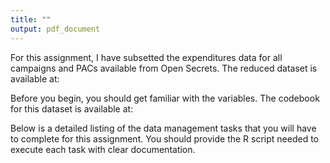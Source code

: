 ```yaml
---
title: ""
output: pdf_document
---
```


\begin{center}
{\Large{\textbf{Problem Set 1}}} \\
\vspace{4 bp}
Due January 23, 10:00 AM (Before Class) \\
\end{center}

\section*{Instructions}
\begin{enumerate}
\item The following questions should each be answered within an R script. Be sure to provide many comments in the script to facilitate grading. Undocumented code will not be graded. Once your script is finished, please email Dominique at dlockett@wustl.edu.
\item You may work in teams, but each student should develop their own R script. To be clear, there should be no copy and paste. Each keystroke in the assignment should be your own.
\item If you have any questions regarding the Problem Set, contact the TA or use her office hours.
\item For students new to programming, this may take a while. Get started.
\end{enumerate}

\section*{Working with data in R}
For this assignment, I have subsetted the expenditures data for all campaigns and PACs available from Open Secrets. The reduced dataset is available at:

\noindent \url{https://www.dropbox.com/s/z6gw9lvve6jogi5/Expends2002.txt}

\noindent Before you begin, you should get familiar with the variables. The codebook for this dataset is available at:

\noindent \url{http://www.opensecrets.org/resources/datadictionary/Data%20Dictionary%20Expenditures.htm}

\noindent Below is a detailed listing of the data management tasks that you will have to complete for this assignment. You should provide the R script needed to execute each task with clear documentation.

\begin{enumerate}
\item Open the dataset as a dataframe. This dataframe should have the following properties: a) The column names should match the column names in the original dataset. b) The row names should correspond to the variable \texttt{ID} in the original dataset.
\item Change the variable name \texttt{TransID} to \texttt{Useless}.
\item Remove the variables \texttt{Useless}, and \texttt{Source} from the dataframe.
\item Change the variable \texttt{EntType} to a factor. How many levels does this variable have?  
\item The variable \texttt{State} contains several obvious errors, as it includes non-existent state codes. 
 \begin{itemize}
  \item Identify observations that have non-existent state codes. 
  \item Write a script to recode these observations. Use the additional information in the dataset (candidate name, city, zip code) to correctly identify each state.
 \end{itemize}

\item Remove all observations from the dataset where the variable \texttt{State} is missing.  Report the number of observations after removing missing values.
\item Change the variable \texttt{Zip} into a numeric. Be sure to document what you do with missing cases. What is the mean of this variable?
\item Create new variables that contain the following information (you will be making several variables), and answer the questions: 
\begin{itemize}
\item The number of words in the \texttt{Descrip} variable. What is the median value of this new variable?
\item A variable containing the numeric portion of \texttt{CRPFilerid}. This variable should be of length 8 for all observations. What is the number of unique values of this variable? 
\item A vector containing the first four digits of \texttt{Zip}. What is the most frequent value of this vector?
\item A boolean indicating whether the \texttt{Descrip} variable contains the word ``Communications'' REGARDLESS OF CAPITALIZATION. Report the number of \texttt{TRUE} values in this boolean. 
\item A variable indicating that either \texttt{CRPFilerid} is ``N'' or that BOTH \texttt{Amount} is greater than 500 and \texttt{Descrip} is non-missing. Report the number of \texttt{TRUE} values. 
\item EXTRA CREDIT: A variable that provides the most common letter in the \texttt{Descrip} variable.
\end{itemize}

\item Write a script that subsets the data by state, and writes out a unique CSV file for each subset, where each file has a unique (and meaningful) name (hint: look at by() function).
\end{enumerate}


